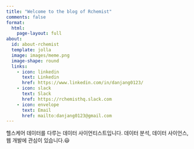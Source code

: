 ```yaml
---
title: "Welcome to the blog of Rchemist"
comments: false
format:
  html:
    page-layout: full
about:
  id: about-rchemist
  template: jolla
  image: images/meme.png
  image-shape: round
  links: 
    - icon: linkedin
      text: Linkedin
      href: https://www.linkedin.com/in/danjang0123/
    - icon: slack
      text: Slack
      href: https://rchemisthq.slack.com
    - icon: envelope
      text: Email
      href: mailto:danjang0123@gmail.com
---
```


::: {#about-rchemist}
헬스케어 데이터를 다루는 데이터 사이언티스트입니다. 데이터 분석, 데이터 사이언스, 웹 개발에 관심이 있습니다.😃
:::


